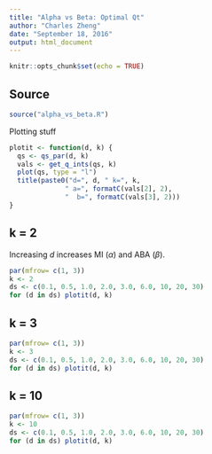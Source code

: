 ```yaml
---
title: "Alpha vs Beta: Optimal Qt"
author: "Charles Zheng"
date: "September 18, 2016"
output: html_document
---
```


```r
knitr::opts_chunk$set(echo = TRUE)
```

## Source

```r
source("alpha_vs_beta.R")
```

Plotting stuff
```r
plotit <- function(d, k) {
  qs <- qs_par(d, k)
  vals <- get_q_ints(qs, k)
  plot(qs, type = "l")
  title(paste0("d=", d, " k=", k, 
              " a=", formatC(vals[2], 2), 
              "  b=", formatC(vals[3], 2)))
}
```

## k = 2

Increasing $d$ increases MI ($\alpha$) and ABA ($\beta$).

```r
par(mfrow= c(1, 3))
k <- 2
ds <- c(0.1, 0.5, 1.0, 2.0, 3.0, 6.0, 10, 20, 30)
for (d in ds) plotit(d, k)
```

## k = 3

```r
par(mfrow= c(1, 3))
k <- 3
ds <- c(0.1, 0.5, 1.0, 2.0, 3.0, 6.0, 10, 20, 30)
for (d in ds) plotit(d, k)
```

## k = 10

```r
par(mfrow= c(1, 3))
k <- 10
ds <- c(0.1, 0.5, 1.0, 2.0, 3.0, 6.0, 10, 20, 30)
for (d in ds) plotit(d, k)
```

